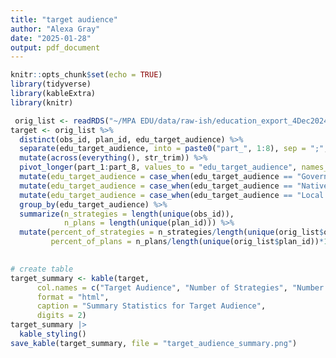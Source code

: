 ```yaml
---
title: "target audience"
author: "Alexa Gray"
date: "2025-01-28"
output: pdf_document
---
```


```r
knitr::opts_chunk$set(echo = TRUE)
library(tidyverse)
library(kableExtra)
library(knitr)
```

```r
 orig_list <- readRDS("~/MPA EDU/data/raw-ish/education_export_4Dec2024.Rds")
target <- orig_list %>% 
  distinct(obs_id, plan_id, edu_target_audience) %>% 
  separate(edu_target_audience, into = paste0("part_", 1:8), sep = ";", fill = "right", extra = "merge") %>%
  mutate(across(everything(), str_trim)) %>% 
  pivot_longer(part_1:part_8, values_to = "edu_target_audience", names_to = NULL, values_drop_na = T) %>% 
  mutate(edu_target_audience = case_when(edu_target_audience == "Government officials and community leaders and community leaders" ~ "Government officials and community leaders", TRUE ~ edu_target_audience)) |> 
  mutate(edu_target_audience = case_when(edu_target_audience == "Native and Native and Indigenous communities" ~ "Native and Indigenous communities", TRUE ~ edu_target_audience)) |> 
  mutate(edu_target_audience = case_when(edu_target_audience == "Local residents" ~ "Local user groups", TRUE ~ edu_target_audience)) |> 
  group_by(edu_target_audience) %>% 
  summarize(n_strategies = length(unique(obs_id)),
            n_plans = length(unique(plan_id))) %>% 
  mutate(percent_of_strategies = n_strategies/length(unique(orig_list$obs_id))*100,
         percent_of_plans = n_plans/length(unique(orig_list$plan_id))*100) 
 
```

```r
# create table
target_summary <- kable(target,
      col.names = c("Target Audience", "Number of Strategies", "Number of Plans", "Percent of Strategies", "Percent of Plans"), 
      format = "html", 
      caption = "Summary Statistics for Target Audience",
      digits = 2) 
target_summary |> 
  kable_styling()
save_kable(target_summary, file = "target_audience_summary.png")
           
```
